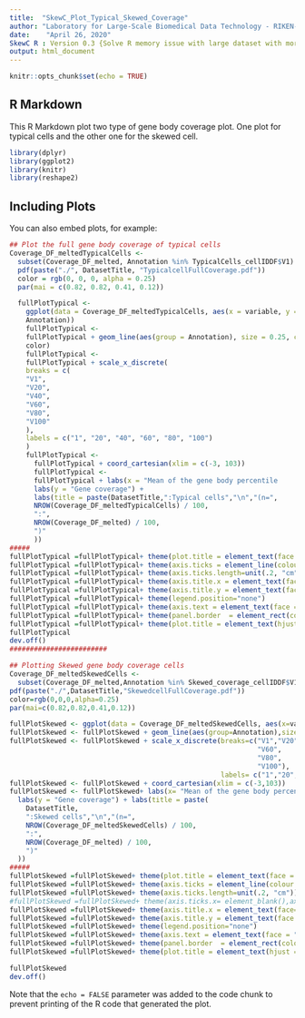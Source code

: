 ```yaml
---
title:  "SkewC_Plot_Typical_Skewed_Coverage"
author: "Laboratory for Large-Scale Biomedical Data Technology - RIKEN-IMS"
date:    "April 26, 2020"
SkewC R : Version 0.3 {Solve R memory issue with large dataset with more that 10,000 cells}
output: html_document
---
```


```r
knitr::opts_chunk$set(echo = TRUE)
```

## R Markdown

This R Markdown plot two type of gene body coverage plot. One plot for typical cells and the other one for the skewed cell.

```r

library(dplyr)
library(ggplot2)
library(knitr)
library(reshape2)
```


## Including Plots

You can also embed plots, for example:

```r
## Plot the full gene body coverage of typical cells
Coverage_DF_meltedTypicalCells <-
  subset(Coverage_DF_melted, Annotation %in% TypicalCells_cellIDDF$V1)
  pdf(paste("./", DatasetTitle, "TypicalcellFullCoverage.pdf"))
  color = rgb(0, 0, 0, alpha = 0.25)
  par(mai = c(0.82, 0.82, 0.41, 0.12))

  fullPlotTypical <-
    ggplot(data = Coverage_DF_meltedTypicalCells, aes(x = variable, y = value, group =
    Annotation))
    fullPlotTypical <-
    fullPlotTypical + geom_line(aes(group = Annotation), size = 0.25, col =
    color)
    fullPlotTypical <-
    fullPlotTypical + scale_x_discrete(
    breaks = c(
    "V1",
    "V20",
    "V40",
    "V60",
    "V80",
    "V100"
    ),
    labels = c("1", "20", "40", "60", "80", "100")
    )
    fullPlotTypical <-
      fullPlotTypical + coord_cartesian(xlim = c(-3, 103))
      fullPlotTypical <-
      fullPlotTypical + labs(x = "Mean of the gene body percentile       (5'-> 3')") +
      labs(y = "Gene coverage") + 
      labs(title = paste(DatasetTitle,":Typical cells","\n","(n=",
      NROW(Coverage_DF_meltedTypicalCells) / 100,
      ":",
      NROW(Coverage_DF_melted) / 100,
      ")"
      ))
#####
fullPlotTypical =fullPlotTypical+ theme(plot.title = element_text(face = "bold", colour="black", size = 20,margin=margin(0,0,3,0))) 
fullPlotTypical =fullPlotTypical+ theme(axis.ticks = element_line(colour = 'black',size = 1.2,linetype = 'dashed'))
fullPlotTypical =fullPlotTypical+ theme(axis.ticks.length=unit(.2, "cm"))
fullPlotTypical =fullPlotTypical+ theme(axis.title.x = element_text(face="bold", colour="black", size=18,family = "Times")) 
fullPlotTypical =fullPlotTypical+ theme(axis.title.y = element_text(face = "bold", colour="black", size=18,family = "Times"))
fullPlotTypical =fullPlotTypical+ theme(legend.position="none")
fullPlotTypical =fullPlotTypical+ theme(axis.text = element_text(face = "bold", colour="black", size=18)) 
fullPlotTypical =fullPlotTypical+ theme(panel.border  = element_rect(colour = "black",fill = NA,size = 2.2),panel.background = element_rect(fill = NA))
fullPlotTypical =fullPlotTypical+ theme(plot.title = element_text(hjust = 0.5))
fullPlotTypical
dev.off()
########################
```

```r
## Plotting Skewed gene body coverage cells
Coverage_DF_meltedSkewedCells <- 
  subset(Coverage_DF_melted,Annotation %in% Skewed_coverage_cellIDDF$V1)
pdf(paste("./",DatasetTitle,"SkewedcellFullCoverage.pdf"))
color=rgb(0,0,0,alpha=0.25) 
par(mai=c(0.82,0.82,0.41,0.12))

fullPlotSkewed <- ggplot(data = Coverage_DF_meltedSkewedCells, aes(x=variable, y=value,group=Annotation)) 
fullPlotSkewed <- fullPlotSkewed + geom_line(aes(group=Annotation),size=0.25,col=color)
fullPlotSkewed <- fullPlotSkewed + scale_x_discrete(breaks=c("V1","V20","V40",
                                                             "V60",
                                                             "V80",
                                                             "V100"),
                                                    labels= c("1","20","40","60","80","100"))
fullPlotSkewed <- fullPlotSkewed + coord_cartesian(xlim = c(-3,103))
fullPlotSkewed <- fullPlotSkewed+ labs(x= "Mean of the gene body percentile (5'-> 3')") + 
  labs(y = "Gene coverage") + labs(title = paste(
    DatasetTitle,
    ":Skewed cells","\n","(n=",
    NROW(Coverage_DF_meltedSkewedCells) / 100,
    ":",
    NROW(Coverage_DF_melted) / 100,
    ")"
  ))
#####
fullPlotSkewed =fullPlotSkewed+ theme(plot.title = element_text(face = "bold", colour="black", size = 20,margin=margin(0,0,3,0))) 
fullPlotSkewed =fullPlotSkewed+ theme(axis.ticks = element_line(colour = 'black',size = 1.2,linetype = 'dashed'))
fullPlotSkewed =fullPlotSkewed+ theme(axis.ticks.length=unit(.2, "cm"))
#fullPlotSkewed =fullPlotSkewed+ theme(axis.ticks.x= element_blank(),axis.text.x = element_blank())
fullPlotSkewed =fullPlotSkewed+ theme(axis.title.x = element_text(face="bold", colour="black", size=18,family = "Times")) 
fullPlotSkewed =fullPlotSkewed+ theme(axis.title.y = element_text(face = "bold", colour="black", size=18,family = "Times"))
fullPlotSkewed =fullPlotSkewed+ theme(legend.position="none")
fullPlotSkewed =fullPlotSkewed+ theme(axis.text = element_text(face = "bold", colour="black", size=18)) 
fullPlotSkewed =fullPlotSkewed+ theme(panel.border  = element_rect(colour = "black",fill = NA,size = 2.2),panel.background = element_rect(fill = NA))
fullPlotSkewed =fullPlotSkewed+ theme(plot.title = element_text(hjust = 0.5))

fullPlotSkewed
dev.off()


```

Note that the `echo = FALSE` parameter was added to the code chunk to prevent printing of the R code that generated the plot.
